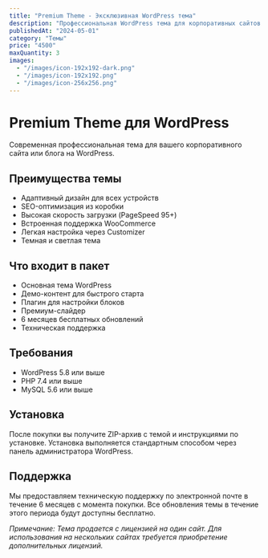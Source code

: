 ```yaml
---
title: "Premium Theme - Эксклюзивная WordPress тема"
description: "Профессиональная WordPress тема для корпоративных сайтов и блогов"
publishedAt: "2024-05-01"
category: "Темы"
price: "4500"
maxQuantity: 3
images:
  - "/images/icon-192x192-dark.png"
  - "/images/icon-192x192.png"
  - "/images/icon-256x256.png"
---
```


# Premium Theme для WordPress

Современная профессиональная тема для вашего корпоративного сайта или блога на WordPress.

## Преимущества темы

- Адаптивный дизайн для всех устройств
- SEO-оптимизация из коробки
- Высокая скорость загрузки (PageSpeed 95+)
- Встроенная поддержка WooCommerce
- Легкая настройка через Customizer
- Темная и светлая тема

## Что входит в пакет

- Основная тема WordPress
- Демо-контент для быстрого старта
- Плагин для настройки блоков
- Премиум-слайдер
- 6 месяцев бесплатных обновлений
- Техническая поддержка

## Требования

- WordPress 5.8 или выше
- PHP 7.4 или выше
- MySQL 5.6 или выше

## Установка

После покупки вы получите ZIP-архив с темой и инструкциями по установке. Установка выполняется стандартным способом через панель администратора WordPress.

## Поддержка

Мы предоставляем техническую поддержку по электронной почте в течение 6 месяцев с момента покупки. Все обновления темы в течение этого периода будут доступны бесплатно.

*Примечание: Тема продается с лицензией на один сайт. Для использования на нескольких сайтах требуется приобретение дополнительных лицензий.* 